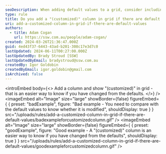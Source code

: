 ```yaml
---
seoDescription: When adding default values to a grid, consider including a "(customized)" column to easily identify changes from the defaults
type: rule
title: Do you add a "(customized)" column in grid if there are default values?
uri: add-a-customized-column-in-grid-if-there-are-default-values
authors:
  - title: Adam Cogan
    url: https://ssw.com.au/people/adam-cogan/
created: 2024-03-26T21:36:47.000Z
guid: 4ed43f37-6443-43ad-b201-308c17e3d7c0
lastUpdated: 2024-06-11T00:27:00.000Z
lastUpdatedBy: Brady Stroud [SSW]
lastUpdatedByEmail: bradystroud@ssw.com.au
createdBy: Igor Goldobin
createdByEmail: igor.goldobin@gmail.com
isArchived: false
---
```


<introEmbed
  body={<>
Add a column and show "(customized)" in grid - that is an easier way to know if you have changed from the defaults.
  </>}
/>
<imageEmbed
  alt="Image"
  size="large"
  showBorder={false}
  figureEmbed={ {
    preset: "badExample",
    figure: "Bad example - You need to compare with the default values to know whether it is modified",
    shouldDisplay: true
  } }
  src="/uploads/rules/add-a-customized-column-in-grid-if-there-are-default-values/badexampleforcustomizedcolumn.gif"
/>
<imageEmbed
  alt="Image"
  size="large"
  showBorder={false}
  figureEmbed={ {
    preset: "goodExample",
    figure: "Good example - A \"(customized)\" column is an easier way to know if you have changed from the defaults",
    shouldDisplay: true
  } }
  src="/uploads/rules/add-a-customized-column-in-grid-if-there-are-default-values/goodexampleforcustomizedcolumn.gif"
/>
